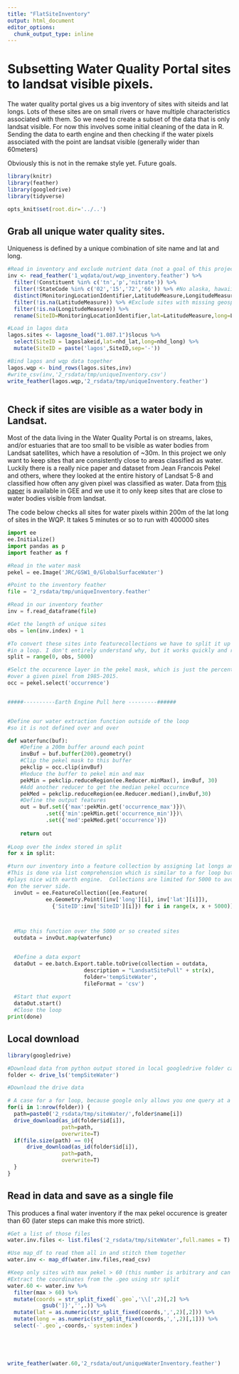 ```yaml
---
title: "FlatSiteInventory"
output: html_document
editor_options: 
  chunk_output_type: inline
---
```


# Subsetting Water Quality Portal sites to landsat visible pixels.

The water quality portal gives us a big inventory of sites with siteids and lat longs. Lots of these sites are on small rivers or have multiple characteristics associated with them. So we need to create a subset of the data that is only landsat visible. For now this involves some initial cleaning of the data in R. Sending the data to earth engine and then checking if the water pixels associated with the point are landsat visible (generally wider than 60meters)

Obviously this is not in the remake style yet. Future goals. 


```r
library(knitr)
library(feather)
library(googledrive)
library(tidyverse)

opts_knit$set(root.dir='../..')


```

## Grab all unique water quality sites. 

Uniqueness is defined by a unique combination of site name and lat and long.

```r

#Read in inventory and exclude nutrient data (not a goal of this project just yet)
inv <- read_feather('1_wqdata/out/wqp_inventory.feather') %>%
  filter(!Constituent %in% c('tn','p','nitrate')) %>%
  filter(!StateCode %in% c('02','15','72','66')) %>% #No alaska, hawaii, or puerto rico or guam
  distinct(MonitoringLocationIdentifier,LatitudeMeasure,LongitudeMeasure) %>% #Keep only unique site lat and long. 
  filter(!is.na(LatitudeMeasure)) %>% #Exclude sites with missing geospatial data
  filter(!is.na(LongitudeMeasure)) %>%
  rename(SiteID=MonitoringLocationIdentifier,lat=LatitudeMeasure,long=LongitudeMeasure)

#Load in lagos data
lagos.sites <- lagosne_load("1.087.1")$locus %>%
  select(SiteID = lagoslakeid,lat=nhd_lat,long=nhd_long) %>%
  mutate(SiteID = paste('lagos',SiteID,sep='-'))

#Bind lagos and wqp data together
lagos.wqp <- bind_rows(lagos.sites,inv)
#write_csv(inv,'2_rsdata/tmp/uniqueInventory.csv')
write_feather(lagos.wqp,'2_rsdata/tmp/uniqueInventory.feather')



```


## Check if sites are visible as a water body in Landsat. 

Most of the data living in the Water Quality Portal is on streams, lakes, and/or estuaries that are too small to be visible as water bodies from Landsat satellites, which have a resolution of ~30m. In this project we only want to keep sites that are consistently close to areas classified as water. Luckily there is a really nice paper and dataset from Jean Francois Pekel and others, where they looked at the entire history of Landsat 5-8 and classified how often any given pixel was classified as water. Data from [this paper](https://www.nature.com/articles/nature20584) is available in GEE and we use it to only keep sites that are close to water bodies visible from landsat. 

The code below checks all sites for water pixels within 200m of the lat long of sites in the WQP. It takes 5 minutes or so to run with 400000 sites

```python
import ee
ee.Initialize()
import pandas as p
import feather as f

#Read in the water mask
pekel = ee.Image('JRC/GSW1_0/GlobalSurfaceWater')

#Point to the inventory feather
file = '2_rsdata/tmp/uniqueInventory.feather'

#Read in our inventory feather
inv = f.read_dataframe(file)

#Get the length of unique sites
obs = len(inv.index) + 1

#To convert these sites into featurecollections we have to split it up 
#in a loop. I don't entirely understand why, but it works quickly and reproducibly.
split = range(0, obs, 5000)

#Selct the occurence layer in the pekel mask, which is just the percentage of water occurence
#over a given pixel from 1985-2015. 
occ = pekel.select('occurrence')


#####----------Earth Engine Pull here ---------######


#Define our water extraction function outside of the loop 
#so it is not defined over and over

def waterfunc(buf):
    #Define a 200m buffer around each point
    invBuf = buf.buffer(200).geometry()
    #Clip the pekel mask to this buffer
    pekclip = occ.clip(invBuf)
    #Reduce the buffer to pekel min and max
    pekMin = pekclip.reduceRegion(ee.Reducer.minMax(), invBuf, 30)
    #Add another reducer to get the median pekel occurnce
    pekMed = pekclip.reduceRegion(ee.Reducer.median(),invBuf,30)
    #Define the output features
    out = buf.set({'max':pekMin.get('occurrence_max')})\
            .set({'min':pekMin.get('occurrence_min')})\
            .set({'med':pekMed.get('occurrence')})
          
    return out
  
#Loop over the index stored in split
for x in split:

#turn our inventory into a feature collection by assigning lat longs and a site id.
#This is done via list comprehension which is similar to a for loop but faster and
#plays nice with earth engine.  Collections are limited for 5000 to avoid time outs
#on the server side.
  invOut = ee.FeatureCollection([ee.Feature(
            ee.Geometry.Point([inv['long'][i], inv['lat'][i]]),
              {'SiteID':inv['SiteID'][i]}) for i in range(x, x + 5000)]) 



  #Map this function over the 5000 or so created sites
  outdata = invOut.map(waterfunc)


  #Define a data export 
  dataOut = ee.batch.Export.table.toDrive(collection = outdata,
                        description = "LandsatSitePull" + str(x),
                        folder='tempSiteWater',
                        fileFormat = 'csv')
                        
  #Start that export
  dataOut.start()
  #Close the loop
print(done)
```



## Local download

```r
library(googledrive)

#Download data from python output stored in local googledrive folder called tempSiteWater
folder <- drive_ls('tempSiteWater')

#Download the drive data

# A case for a for loop, because google only allows you one query at a time
for(i in 1:nrow(folder)) {
  path=paste0('2_rsdata/tmp/siteWater/',folder$name[i])
  drive_download(as_id(folder$id[i]),
                 path=path,
                 overwrite=T)
  if(file.size(path) == 0){
      drive_download(as_id(folder$id[i]),
                 path=path,
                 overwrite=T)
  }
}

```

## Read in data and save as a single file

This produces a final water inventory if the max pekel occurence is greater than 60 (later steps can make this more strict).

```r
#Get a list of those files
water.inv.files <- list.files('2_rsdata/tmp/siteWater',full.names = T)

#Use map_df to read them all in and stitch them together
water.inv <- map_df(water.inv.files,read_csv)

#Keep only sites with max pekel > 60 (this number is arbitrary and can be changed)
#Extract the coordinates from the .geo using str split
water.60 <- water.inv %>%
  filter(max > 60) %>%
  mutate(coords = str_split_fixed(`.geo`,'\\[',2)[,2] %>%
           gsub(']}','',.)) %>%
  mutate(lat = as.numeric(str_split_fixed(coords,',',2)[,2])) %>%
  mutate(long = as.numeric(str_split_fixed(coords,',',2)[,1])) %>%
  select(-`.geo`,-coords,-`system:index`)





write_feather(water.60,'2_rsdata/out/uniqueWaterInventory.feather')
```


